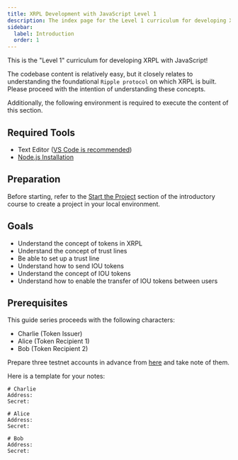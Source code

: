 ```yaml
---
title: XRPL Development with JavaScript Level 1
description: The index page for the Level 1 curriculum for developing XRPL with JavaScript.
sidebar:
  label: Introduction
  order: 1
---
```


This is the "Level 1" curriculum for developing XRPL with JavaScript!

The codebase content is relatively easy, but it closely relates to understanding the foundational `Ripple protocol` on which XRPL is built. Please proceed with the intention of understanding these concepts.

Additionally, the following environment is required to execute the content of this section.

## Required Tools

- Text Editor ([VS Code is recommended](/editor/install/))
- [Node.js Installation](/getting-started/node-js/)

## Preparation

Before starting, refer to the [Start the Project](/basics/javascript/started/) section of the introductory course to create a project in your local environment.

## Goals

- Understand the concept of tokens in XRPL
- Understand the concept of trust lines
- Be able to set up a trust line
- Understand how to send IOU tokens
- Understand the concept of IOU tokens
- Understand how to enable the transfer of IOU tokens between users

## Prerequisites

This guide series proceeds with the following characters:

- Charlie (Token Issuer)
- Alice (Token Recipient 1)
- Bob (Token Recipient 2)

Prepare three testnet accounts in advance from [here](https://xrpl.org/resources/dev-tools/xrp-faucets/) and take note of them.

Here is a template for your notes:

```
# Charlie
Address: 
Secret: 

# Alice
Address: 
Secret:

# Bob
Address: 
Secret:
```

